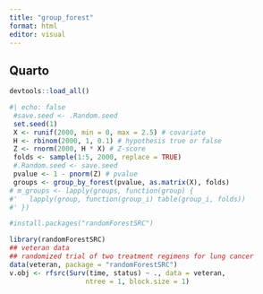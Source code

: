 ```yaml
---
title: "group_forest"
format: html
editor: visual
---
```


## Quarto

```r
devtools::load_all()
```

```r
#| echo: false
 #save.seed <- .Random.seed
 set.seed(1)
 X <- runif(2000, min = 0, max = 2.5) # covariate
 H <- rbinom(2000, 1, 0.1) # hypothesis true or false
 Z <- rnorm(2000, H * X) # Z-score
 folds <- sample(1:5, 2000, replace = TRUE)
 #.Random.seed <- save.seed
 pvalue <- 1 - pnorm(Z) # pvalue
 groups <- group_by_forest(pvalue, as.matrix(X), folds)
# m_groups <- lapply(groups, function(group) {
#'   lapply(group, function(group_i) table(group_i, folds))
#' })
```

```r
#install.packages("randomForestSRC")

library(randomForestSRC)
## veteran data
## randomized trial of two treatment regimens for lung cancer
data(veteran, package = "randomForestSRC")
v.obj <- rfsrc(Surv(time, status) ~ ., data = veteran, 
                   ntree = 1, block.size = 1)
```
